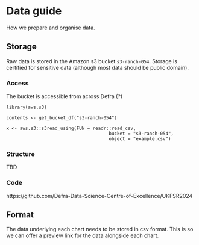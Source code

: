 # Data guide

How we prepare and organise data.

## Storage

Raw data is stored in the Amazon s3 bucket `s3-ranch-054`. Storage is certified
for sensitive data (although most data should be public domain).


### Access

The bucket is accessible from across Defra (?)

```
library(aws.s3)

contents <- get_bucket_df("s3-ranch-054")

x <- aws.s3::s3read_using(FUN = readr::read_csv,
                                      bucket = "s3-ranch-054",
                                      object = "example.csv")
```

### Structure

TBD

### Code

https://github.com/Defra-Data-Science-Centre-of-Excellence/UKFSR2024


## Format

The data underlying each chart needs to be stored in csv format. This is so we
can offer a preview link for the data alongside each chart.